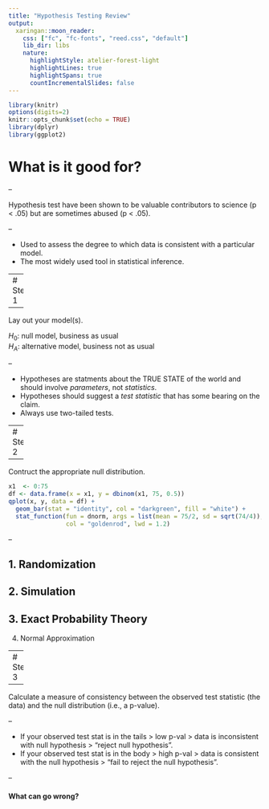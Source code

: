 ```yaml
---
title: "Hypothesis Testing Review"
output:
  xaringan::moon_reader:
    css: ["fc", "fc-fonts", "reed.css", "default"]
    lib_dir: libs
    nature:
      highlightStyle: atelier-forest-light
      highlightLines: true
      highlightSpans: true
      countIncrementalSlides: false
---
```



```r
library(knitr)
options(digits=2)
knitr::opts_chunk$set(echo = TRUE)
library(dplyr)
library(ggplot2)
```


# What is it good for?

--

Hypothesis test have been shown to be valuable contributors to science (p < .05)
but are sometimes abused (p < .05).

--

- Used to assess the degree to which data is consistent with a particular model.
- The most widely used tool in statistical inference.


---
# Step 1

--

Lay out your model(s).

$H_0$: null model, business as usual  
$H_A$: alternative model, business not as usual

--

- Hypotheses are statments about the TRUE STATE of the world and should involve
*parameters*, not *statistics*.
- Hypotheses should suggest a *test statistic* that has some bearing on the claim.
- Always use two-tailed tests.


---
# Step 2

--

Contruct the appropriate null distribution.

```r
x1  <- 0:75
df <- data.frame(x = x1, y = dbinom(x1, 75, 0.5))
qplot(x, y, data = df) + 
  geom_bar(stat = "identity", col = "darkgreen", fill = "white") +
  stat_function(fun = dnorm, args = list(mean = 75/2, sd = sqrt(74/4)), 
                col = "goldenrod", lwd = 1.2)
```

--

1. Randomization
--

2. Simulation
--

3. Exact Probability Theory
--

4. Normal Approximation


---
# Step 3

--

Calculate a measure of consistency between the observed test statistic (the data)
and the null distribution (i.e., a p-value).

--

- If your observed test stat is in the tails > low p-val > data is inconsistent
with null hypothesis > "reject null hypothesis".
- If your observed test stat is in the body > high p-val > data is consistent with
the null hypothesis > "fail to reject the null hypothesis".

--

#### What can go wrong?

